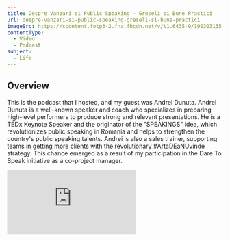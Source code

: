 ```yaml
---
title: Despre Vanzari si Public Speaking - Greseli si Bune Practici
url: despre-vanzari-si-public-speaking-greseli-si-bune-practici
imageSrc: https://scontent.fotp3-2.fna.fbcdn.net/v/t1.6435-9/190303135_3734239660037841_6518291501214532548_n.png?_nc_cat=106&ccb=1-7&_nc_sid=730e14&_nc_ohc=37ZV0sHhVv0AX84aXsQ&_nc_ht=scontent.fotp3-2.fna&oh=00_AfDYF-Ddzca7OhipTdltHA8QfWJkRki2fGD_ONvtTSbrDw&oe=64AE7B3D
contentType:
  - Video
  - Podcast
subject:
  - Life
---
```


<section>
  <h2>Overview</h2>
  <p>
    This is the podcast that I hosted, and my guest was Andrei Dunuta. Andrei
    Dunuta is a well-known speaker and coach who specializes in preparing
    high-level performers to produce strong and relevant presentations. He is a
    TEDx Keynote Speaker and the originator of the "SPEAKINGS" idea, which
    revolutionizes public speaking in Romania and helps to strengthen the
    country's public speaking talents. Andrei is also a sales trainer,
    supporting teams in getting more clients with the revolutionary
    #ArtaDEaNUvinde strategy. This chance emerged as a result of my
    participation in the Dare To Speak initiative as a co-project manager.
  </p>
</section>
<div class="video">
  <iframe
    src="https://www.facebook.com/plugins/video.php?height=314&href=https%3A%2F%2Fwww.facebook.com%2Fdaretospeak.sisc%2Fvideos%2F990121881817063%2F&show_text=false&width=560&t=59"
    style="border:none;overflow:hidden"
    scrolling="no"
    frameborder="0"
    allowfullscreen="true"
    allow="autoplay; clipboard-write; encrypted-media; picture-in-picture; web-share"
    allowFullScreen="true"
  ></iframe>
</div>
